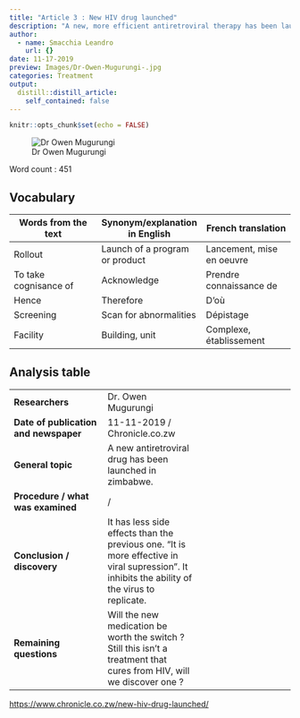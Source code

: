 ```yaml
---
title: "Article 3 : New HIV drug launched"
description: "A new, more efficient antiretroviral therapy has been launched in Zimbabwe"
author:
  - name: Smacchia Leandro
    url: {}
date: 11-17-2019
preview: Images/Dr-Owen-Mugurungi-.jpg
categories: Treatment
output:
  distill::distill_article:
    self_contained: false
---
```


```r
knitr::opts_chunk$set(echo = FALSE)
```


![Dr Owen Mugurungi](Images/Dr-Owen-Mugurungi-.jpg)


Word count : 451


## Vocabulary 

| Words from the text | Synonym/explanation in English | French translation |
|--|--|--|
| Rollout | Launch of a program or product | Lancement, mise en oeuvre |
| To take cognisance of | Acknowledge | Prendre connaissance de |
| Hence | Therefore | D'où |
| Screening | Scan for abnormalities | Dépistage |
| Facility | Building, unit | Complexe, établissement |



## Analysis table 

|  |  |  |
|--|--|--|
| **Researchers** | Dr. Owen Mugurungi |
| **Date of publication and newspaper** | 11-11-2019 / Chronicle.co.zw |
| **General topic** | A new antiretroviral drug has been launched in zimbabwe. |
| **Procedure / what was examined** | / |
| **Conclusion / discovery** | It has less side effects than the previous one. "It is more effective in viral supression". It inhibits the ability of the virus to replicate. |
| **Remaining questions** | Will the new medication be worth the switch ? Still this isn't a treatment that cures from HIV, will we discover one ? |

<https://www.chronicle.co.zw/new-hiv-drug-launched/>
